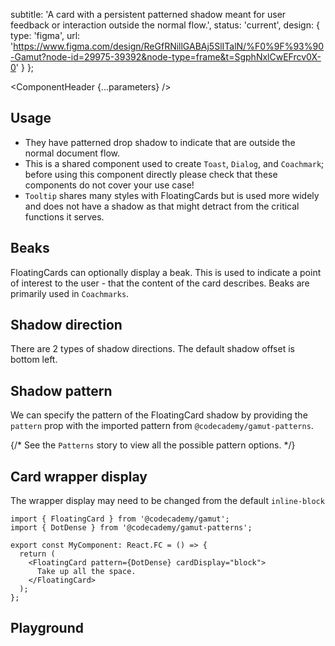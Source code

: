 


  subtitle: 'A card with a persistent patterned shadow meant for user feedback or interaction outside the normal flow.',
  status: 'current',
  design: {
    type: 'figma',
    url: 'https://www.figma.com/design/ReGfRNillGABAj5SlITalN/%F0%9F%93%90-Gamut?node-id=29975-39392&node-type=frame&t=SgphNxlCwEFrcv0X-0'
  }
};

<Meta of={FloatingCardStories} />

<ComponentHeader {...parameters} />

## Usage

- They have patterned drop shadow to indicate that are outside the normal document flow.
- This is a shared component used to create `Toast`, `Dialog`, and `Coachmark`; before using this component directly please check that these components do not cover your use case!
- `Tooltip` shares many styles with FloatingCards but is used more widely and does not have a shadow as that might detract from the critical functions it serves.

## Beaks

FloatingCards can optionally display a beak. This is used to indicate a point of interest to the user - that the content of the card describes. Beaks are primarily used in `Coachmarks`.

<Canvas of={FloatingCardStories.BeakBottomLeft} />
<Canvas of={FloatingCardStories.BeakBottomRight} />
<Canvas of={FloatingCardStories.BeakTopLeft} />
<Canvas of={FloatingCardStories.BeakTopRight} />

## Shadow direction

There are 2 types of shadow directions. The default shadow offset is bottom left.

<Canvas of={FloatingCardStories.ShadowBottomLeft} />
<Canvas of={FloatingCardStories.ShadowBottomRight} />

## Shadow pattern

We can specify the pattern of the FloatingCard shadow by providing the `pattern` prop with the imported pattern from `@codecademy/gamut-patterns`.

{/* See the <LinkTo component="Atoms/Patterns">`Patterns`</LinkTo> story to view all the possible pattern options. */}

<Canvas of={FloatingCardStories.ShadowPattern} />

## Card wrapper display

The wrapper display may need to be changed from the default `inline-block`

```tsx
import { FloatingCard } from '@codecademy/gamut';
import { DotDense } from '@codecademy/gamut-patterns';

export const MyComponent: React.FC = () => {
  return (
    <FloatingCard pattern={DotDense} cardDisplay="block">
      Take up all the space.
    </FloatingCard>
  );
};
```

## Playground

<Canvas sourceState="shown" of={FloatingCardStories.Default} />

<Controls />
